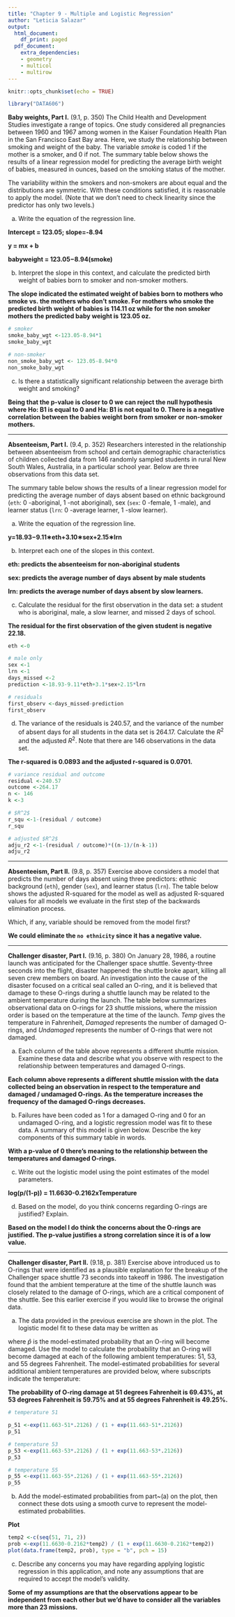 ```yaml
---
title: "Chapter 9 - Multiple and Logistic Regression"
author: "Leticia Salazar"
output:
  html_document:
    df_print: paged
  pdf_document:
    extra_dependencies:
    - geometry
    - multicol
    - multirow
---
```


```r
knitr::opts_chunk$set(echo = TRUE)
```


```r
library("DATA606")
```


**Baby weights, Part I.** (9.1, p. 350) The Child Health and Development Studies investigate a range of topics. One study considered all pregnancies between 1960 and 1967 among women in the Kaiser Foundation Health Plan in the San Francisco East Bay area. Here, we study the relationship between smoking and weight of the baby. The variable *smoke* is coded 1 if the mother is a smoker, and 0 if not. The summary table below shows the results of a linear regression model for predicting the average birth weight of babies, measured in ounces, based on the smoking status of the mother.

\begin{center}
\begin{tabular}{rrrrr}
  \hline
            & Estimate  & Std. Error  & t value   & Pr($>$$|$t$|$) \\ 
  \hline
(Intercept) & 123.05    & 0.65        & 189.60    & 0.0000 \\ 
smoke       & -8.94     & 1.03        & -8.65     & 0.0000 \\ 
  \hline
\end{tabular}
\end{center}

The variability within the smokers and non-smokers are about equal and the 
distributions are symmetric. With these conditions satisfied, it is reasonable 
to apply the model. (Note that we don't need to check linearity since the 
predictor has only two levels.)

(a) Write the equation of the regression line.

**Intercept = 123.05; slope=-8.94**

**y = mx + b**

**babyweight = 123.05−8.94(smoke)**

(b) Interpret the slope in this context, and calculate the predicted birth 
weight of babies born to smoker and non-smoker mothers.

**The slope indicated the estimated weight of babies born to mothers who smoke vs. the mothers who don't smoke. For mothers who smoke the predicted birth weight of babies is 114.11 oz while for the non smoker mothers the predicted baby weight is 123.05 oz.**

```r
# smoker
smoke_baby_wgt <-123.05-8.94*1
smoke_baby_wgt

# non-smoker
non_smoke_baby_wgt <- 123.05-8.94*0
non_smoke_baby_wgt
```


(c) Is there a statistically significant relationship between the average birth weight and smoking?

**Being that the p-value is closer to 0 we can reject the null hypothesis where Ho: B1 is equal to 0 and Ha: B1 is not equal to 0. There is a negative correlation between the babies weight born from smoker or non-smoker mothers.**




--------------------------------------------------------------------------------

\clearpage

**Absenteeism, Part I.**  (9.4, p. 352) Researchers interested in the relationship between absenteeism from school and certain demographic characteristics of children collected data from 146 randomly sampled students in rural New South Wales, Australia, in a particular school year. Below are three observations from this data set. 

\begin{center}
\begin{tabular}{r c c c c}
  \hline
 	  & eth 	& sex 	& lrn 	& days \\   
  \hline
1 	& 0 		& 1 		& 1 		&   2 \\ 
2 	& 0 		& 1 		& 1 		&  11 \\ 
$\vdots$ & $\vdots$ & $\vdots$ & $\vdots$ & $\vdots$ \\ 
146 & 1 		& 0 		& 0 		&  37 \\ 
  \hline
\end{tabular}
\end{center}

The summary table below shows the results of a linear regression model for predicting the average number of days absent based on ethnic background (`eth`: 0 -aboriginal, 1 -not aboriginal), sex (`sex`: 0 -female, 1 -male), and learner status (`lrn`: 0 -average learner, 1 -slow learner).

\begin{center}
\begin{tabular}{rrrrr}
  \hline
            & Estimate  & Std. Error  & t value   & Pr($>$$|$t$|$) \\ 
  \hline
(Intercept) & 18.93     & 2.57        & 7.37      & 0.0000 \\ 
eth         & -9.11     & 2.60        & -3.51     & 0.0000 \\ 
sex         & 3.10      & 2.64        & 1.18      & 0.2411 \\ 
lrn         & 2.15      & 2.65        & 0.81      & 0.4177 \\ 
  \hline
\end{tabular}
\end{center}

(a) Write the equation of the regression line.

**y=18.93−9.11∗eth+3.10∗sex+2.15∗lrn**

(b) Interpret each one of the slopes in this context.

**eth: predicts the absenteeism for non-aboriginal students**

**sex: predicts the average number of days absent by male students**

**lrn: predicts the average number of days absent by slow learners.**

(c) Calculate the residual for the first observation in the data set: a student who is aboriginal, male, a slow learner, and missed 2 days of school.

**The residual for the first observation of the given student is negative 22.18.**

```r
eth <-0

# male only
sex <-1 
lrn <-1 
days_missed <-2
prediction <-18.93-9.11*eth+3.1*sex+2.15*lrn

# residuals
first_observ <-days_missed-prediction 
first_observ
```


(d) The variance of the residuals is 240.57, and the variance of the number of 
absent days for all students in the data set is 264.17. Calculate the $R^2$ and 
the adjusted $R^2$. Note that there are 146 observations in the data set.

**The r-squared is 0.0893 and the adjusted r-squared is 0.0701.**

```r
# variance residual and outcome
residual <-240.57
outcome <-264.17
n <- 146
k <-3

# $R^2$
r_squ <-1-(residual / outcome)
r_squ

# adjusted $R^2$
adju_r2 <-1-(residual / outcome)*((n-1)/(n-k-1))
adju_r2
```






--------------------------------------------------------------------------------

\clearpage

**Absenteeism, Part II.** (9.8, p. 357) Exercise above considers a model that predicts the number of days absent using three predictors: ethnic background (`eth`), gender (`sex`), and learner status (`lrn`). The table below shows the adjusted R-squared for the model as well as adjusted R-squared values for all models we evaluate in the first step of the backwards elimination process. 

\begin{center}
\begin{tabular}{rlr}
  \hline
  & Model               & Adjusted $R^2$ \\ 
  \hline
1 & Full model          & 0.0701 \\ 
2 & No ethnicity        & -0.0033 \\ 
3 & No sex              & 0.0676 \\ 
4 & No learner status   & 0.0723 \\ 
  \hline
\end{tabular}
\end{center}

Which, if any, variable should be removed from the model first?

**We could eliminate the `no ethnicity` since it has a negative value.**




--------------------------------------------------------------------------------

\clearpage

**Challenger disaster, Part I.** (9.16, p. 380) On January 28, 1986, a routine launch was anticipated for the Challenger space shuttle. Seventy-three seconds into the flight, disaster happened: the shuttle broke apart, killing all seven crew members on board. An investigation into the cause of the disaster focused on a critical seal called an O-ring, and it is believed that damage to these O-rings during a shuttle launch may be related to the ambient temperature during the launch. The table below summarizes observational data on O-rings for 23 shuttle missions, where the mission order is based on the temperature at the time of the launch. *Temp* gives the temperature in Fahrenheit, *Damaged* represents the number of damaged O-rings, and *Undamaged* represents the number of O-rings that were not damaged.

\begin{center}
\begin{tabular}{l rrrrr rrrrr rrrrr rrrrr rrr}
\hline
\vspace{-3.1mm} \\
Shuttle Mission   & 1  & 2 & 3 & 4 & 5 & 6 & 7 & 8 & 9 & 10 & 11 & 12 \\
\hline
\vspace{-3.1mm} \\
Temperature       & 53 & 57 & 58 & 63 & 66 & 67 & 67 & 67 & 68 & 69 & 70 & 70  \\
Damaged           & 5  & 1 & 1 & 1 & 0 & 0 & 0 & 0 & 0 & 0 & 1 & 0 \\
Undamaged         & 1  & 5 & 5 & 5 & 6 & 6 & 6 & 6 & 6 & 6 & 5 & 6 \\
\hline
\\ 
\cline{1-12}
\vspace{-3.1mm} \\
Shuttle Mission   & 13 & 14 & 15 & 16 & 17 & 18 & 19 & 20 & 21 & 22 & 23 \\
\cline{1-12}
\vspace{-3.1mm} \\
Temperature       & 70 & 70 & 72 & 73 & 75 & 75 & 76 & 76 & 78 & 79 & 81 \\
Damaged           & 1  & 0 & 0 & 0 & 0 & 1 & 0 & 0 & 0 & 0 & 0 \\
Undamaged         & 5  & 6 & 6 & 6 & 6 & 5 & 6 & 6 & 6 & 6 & 6 \\
\cline{1-12}
\end{tabular}
\end{center}

(a) Each column of the table above represents a different shuttle mission. Examine these data and describe what you observe with respect to the relationship between temperatures and damaged O-rings.

**Each column above represents a different shuttle mission with the data collected being an observation in respect to the temperature and damaged / undamaged O-rings. As the temperature increases the frequency of the damaged O-rings decreases.**

(b) Failures have been coded as 1 for a damaged O-ring and 0 for an undamaged O-ring, and a logistic regression model was fit to these data. A summary of this model is given below. Describe the key components of this summary table in words.

**With a p-value of 0 there's meaning to the relationship between the temperatures and damaged O-rings.**

\begin{center}
\begin{tabular}{rrrrr}
  \hline
            & Estimate & Std. Error & z value   & Pr($>$$|$z$|$) \\ 
  \hline
(Intercept) & 11.6630  & 3.2963     & 3.54      & 0.0004 \\ 
Temperature & -0.2162  & 0.0532     & -4.07     & 0.0000 \\ 
  \hline
\end{tabular}
\end{center}

(c) Write out the logistic model using the point estimates of the model parameters.

**log(p/(1-p)) = 11.6630-0.2162xTemperature**

(d) Based on the model, do you think concerns regarding O-rings are justified? Explain.

**Based on the model I do think the concerns about the O-rings are justified. The p-value justifies a strong correlation since it is of a low value.**





--------------------------------------------------------------------------------

\clearpage

**Challenger disaster, Part II.** (9.18, p. 381) Exercise above introduced us to O-rings that were identified as a plausible explanation for the breakup of the Challenger space shuttle 73 seconds into takeoff in 1986. The investigation found that the ambient temperature at the time of the shuttle launch was closely related to the damage of O-rings, which are a critical component of the shuttle. See this earlier exercise if you would like to browse the original data.

\begin{center}
```r
library(openintro)
# load data ---------------------------------------------------------
if(!file.exists('orings.rda')) {
	download.file('https://github.com/jbryer/DATA606Fall2019/blob/master/course_data/orings.rda?raw=true',
				  'orings.rda')
}
load("orings.rda")
set.seed(17)
# plot probability of damage vs. temperature ------------------------
these <-orings[,1] %in% c(67, 70, 76)
plot(orings[,1] + 
       c(rep(0, 5), c(-0.1, 0, 0.1), 0, 0, -0.07, -0.07, 0.07, 0.07, 
         rep(0, 4), -0.07, 0.07, 0, 0, 0), 
     orings[,2]/6, 
     xlab = "", ylab = "Probability of damage", 
     xlim = c(50, 82), ylim = c(0,1), 
     col = COL[1,2], pch = 19)
mtext("Temperature (Fahrenheit)", 1, 2)
# probability calculations ------------------------------------------
temperature <-c(51, 53, 55)
logitp <-11.6630 -0.2162 * temperature
p <-exp(logitp) / (1+exp(logitp))
```
\end{center}

(a) The data provided in the previous exercise are shown in the plot. The logistic model fit to these data may be written as
\begin{align*}
\log\left( \frac{\hat{p}}{1-\hat{p}} \right) = 11.6630-0.2162\times Temperature
\end{align*}

where $\hat{p}$ is the model-estimated probability that an O-ring will become damaged. Use the model to calculate the probability that an O-ring will become damaged at each of the following ambient temperatures: 51, 53, and 55 degrees Fahrenheit. The model-estimated probabilities for several additional ambient temperatures are provided below, where subscripts indicate the temperature:

\begin{align*}
&\hat{p}_{57} = 0.341
	&& \hat{p}_{59} = 0.251
	&& \hat{p}_{61} = 0.179
	&& \hat{p}_{63} = 0.124 \\
&\hat{p}_{65} = 0.084
	&& \hat{p}_{67} = 0.056
	&& \hat{p}_{69} = 0.037
	&& \hat{p}_{71} = 0.024
\end{align*}


**The probability of O-ring damage at 51 degrees Fahrenheit is 69.43%, at 53 degrees Fahrenheit is 59.75% and at 55 degrees Fahrenheit is 49.25%.**

```r
# temperature 51

p_51 <-exp(11.663-51*.2126) / (1 + exp(11.663-51*.2126)) 
p_51

# temperature 53
p_53 <-exp(11.663-53*.2126) / (1 + exp(11.663-53*.2126)) 
p_53

# temperature 55
p_55 <-exp(11.663-55*.2126) / (1 + exp(11.663-55*.2126)) 
p_55

```


(b) Add the model-estimated probabilities from part~(a) on the plot, then connect these dots using a smooth curve to represent the model-estimated probabilities.

**Plot**

```r
temp2 <-c(seq(51, 71, 2))
prob <-exp(11.6630-0.2162*temp2) / (1 + exp(11.6630-0.2162*temp2))
plot(data.frame(temp2, prob), type = "b", pch = 15)
```


(c) Describe any concerns you may have regarding applying logistic regression in this application, and note any assumptions that are required to accept the model's validity.

**Some of my assumptions are that the observations appear to be independent from each other but we'd have to consider all the variables more than 23 missions.**


